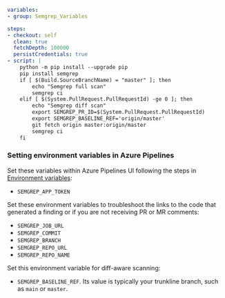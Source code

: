 ```yaml
variables:
- group: Semgrep_Variables

steps:
- checkout: self
  clean: true
  fetchDepth: 100000
  persistCredentials: true
- script: |
    python -m pip install --upgrade pip
    pip install semgrep
    if [ $(Build.SourceBranchName) = "master" ]; then
        echo "Semgrep full scan"
        semgrep ci
    elif [ $(System.PullRequest.PullRequestId) -ge 0 ]; then
        echo "Semgrep diff scan"
        export SEMGREP_PR_ID=$(System.PullRequest.PullRequestId)
        export SEMGREP_BASELINE_REF='origin/master'
        git fetch origin master:origin/master
        semgrep ci 
    fi
```

### Setting environment variables in Azure Pipelines

Set these variables within Azure Pipelines UI following the steps in [Environment variables](https://learn.microsoft.com/en-us/azure/devops/pipelines/process/variables?view=azure-devops&tabs=yaml%2Cbatch#secret-variables):

* `SEMGREP_APP_TOKEN`

Set these environment variables to troubleshoot the links to the code that generated a finding or if you are not receiving PR or MR comments:

* `SEMGREP_JOB_URL`
* `SEMGREP_COMMIT`
* `SEMGREP_BRANCH`
* `SEMGREP_REPO_URL`
* `SEMGREP_REPO_NAME`

Set this environment variable for diff-aware scanning:

* `SEMGREP_BASELINE_REF`. Its value is typically your trunkline branch, such as `main` or `master`.
